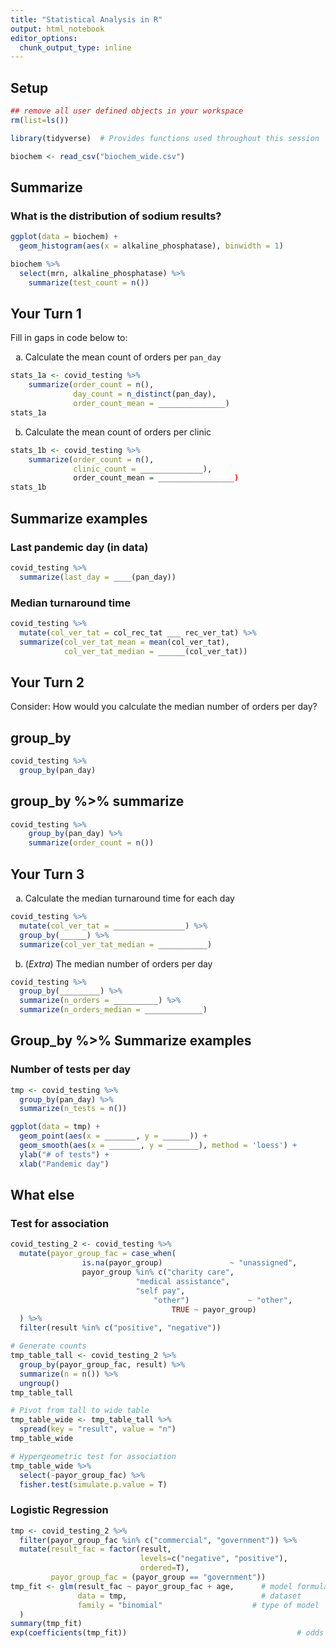 ```yaml
---
title: "Statistical Analysis in R"
output: html_notebook
editor_options: 
  chunk_output_type: inline
---
```


## Setup

```r
## remove all user defined objects in your workspace
rm(list=ls())

library(tidyverse)  # Provides functions used throughout this session

biochem <- read_csv("biochem_wide.csv")
```

## Summarize

### What is the distribution of sodium results?
```r
ggplot(data = biochem) +
  geom_histogram(aes(x = alkaline_phosphatase), binwidth = 1)
```


```r
biochem %>%
  select(mrn, alkaline_phosphatase) %>%
	summarize(test_count = n()) 

```

## Your Turn 1

Fill in gaps in code below to:

a) Calculate the mean count of orders per `pan_day`
 
```r
stats_1a <- covid_testing %>%
	summarize(order_count = n(),
	          day_count = n_distinct(pan_day),
	          order_count_mean = _______________)
stats_1a
```

b) Calculate the mean count of orders per clinic

```r
stats_1b <- covid_testing %>%
	summarize(order_count = n(),
	          clinic_count = ______________),
	          order_count_mean = _________________)
stats_1b
```

## Summarize examples

### Last pandemic day (in data)
```r
covid_testing %>%
  summarize(last_day = ____(pan_day))
```

### Median turnaround time
```r
covid_testing %>%
  mutate(col_ver_tat = col_rec_tat ___ rec_ver_tat) %>%
  summarize(col_ver_tat_mean = mean(col_ver_tat),
            col_ver_tat_median = ______(col_ver_tat))
```

## Your Turn 2
Consider: How would you calculate the median number of orders per day?

## group_by

```r
covid_testing %>% 
  group_by(pan_day)
```

## group_by %>% summarize

```r
covid_testing %>%
	group_by(pan_day) %>%
	summarize(order_count = n())
```

## Your Turn 3

a) Calculate the median turnaround time for each day

```r
covid_testing %>%
  mutate(col_ver_tat = ________________) %>%
  group_by(______) %>%
  summarize(col_ver_tat_median = ___________)
```

b) (*Extra*) The median number of orders per day

```r
covid_testing %>%
  group_by(_________) %>%
  summarize(n_orders = __________) %>%
  summarize(n_orders_median = _____________)
```

## Group_by %>% Summarize examples

### Number of tests per day
```r
tmp <- covid_testing %>%
  group_by(pan_day) %>%
  summarize(n_tests = n())

ggplot(data = tmp) +
  geom_point(aes(x = _______, y = ______)) +
  geom_smooth(aes(x = _______, y = _______), method = 'loess') +
  ylab("# of tests") +
  xlab("Pandemic day")
```

## What else

### Test for association
```r
covid_testing_2 <- covid_testing %>%
  mutate(payor_group_fac = case_when(
				is.na(payor_group) 			     ~ "unassigned",
				payor_group %in% c("charity care", 
						    "medical assistance", 
						    "self pay", 
					            "other") 		     ~ "other",
									TRUE ~ payor_group)
  ) %>%
  filter(result %in% c("positive", "negative"))
```

```r
# Generate counts
tmp_table_tall <- covid_testing_2 %>% 
  group_by(payor_group_fac, result) %>%
  summarize(n = n()) %>%
  ungroup()
tmp_table_tall

# Pivot from tall to wide table
tmp_table_wide <- tmp_table_tall %>%
  spread(key = "result", value = "n")
tmp_table_wide
```

```r
# Hypergeometric test for association
tmp_table_wide %>%
  select(-payor_group_fac) %>%
  fisher.test(simulate.p.value = T)
```

### Logistic Regression
```r
tmp <- covid_testing_2 %>%
  filter(payor_group_fac %in% c("commercial", "government")) %>%
  mutate(result_fac = factor(result, 
                             levels=c("negative", "positive"), 
                             ordered=T),
         payor_group_fac = (payor_group == "government"))
tmp_fit <- glm(result_fac ~ payor_group_fac + age,  	# model formula
               data = tmp,                           	# dataset
               family = "binomial"                    # type of model
  )
summary(tmp_fit)
exp(coefficients(tmp_fit))  					                # odds
```

